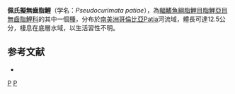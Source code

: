 {{Speciesbox 
| taxon = Pseudocurimata patiae
| status = NE
| status_system = IUCN3.1
| authority = [[Eigenmann|Eigenmann]], 1914
| synonyms = *''Curimatus patiae''<br /><small>Eigenmann, 1914</small>
*''Curimatorbis patiae''<br /><small>Eigenmann, 1914</small>
}}
'''佩氏擬無齒脂鯉'''（学名：''Pseudocurimata patiae''），為[[輻鰭魚綱|輻鰭魚綱]][[脂鯉目|脂鯉目]][[脂鯉亞目|脂鯉亞目]][[無齒脂鯉科|無齒脂鯉科]]的其中一個[[種|種]]，分布於[[南美洲|南美洲]][[哥倫比亞|哥倫比亞]]Patia河流域，體長可達12.5公分，棲息在底層水域，以生活習性不明。

==参考文献==
{{refbegin}}
*{{FishBase_species|genus=Pseudocurimata|species=patiae|year=2013|month=8}}
{{refend}}
{{Taxonbar|from=Q5681326}}

[[Category:擬無齒脂鯉屬|P]]
[[Category:1914年描述的鱼类|P]]


{{魚類小作品}}